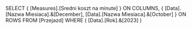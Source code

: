SELECT 
{
    [Measures].[Sredni koszt na minute]
} ON COLUMNS,
{ 
    [Data].[Nazwa Miesiaca].&[December],
    [Data].[Nazwa Miesiaca].&[October]
} ON ROWS
FROM [Przejazd]
WHERE (
    [Data].[Rok].&[2023]
)
